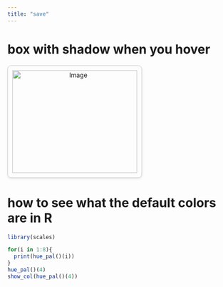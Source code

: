 ```yaml
---
title: "save"
---
```


# box with shadow when you hover

```{=html}
<!DOCTYPE html>
<html lang="en">
<head>
<meta charset="UTF-8">
<meta name="viewport" content="width=device-width, initial-scale=1.0">
<title>Box with Rounded Edges</title>
<style>
  .container {
    width: 300px;
    height: 250px; /* Set container height */
    border: 0.5px solid #ccc; /* Light grey color */
    border-radius: 8px; /* Less rounded edges */
    overflow: hidden; /* Hide overflow content */
    position: relative;
    display: inline-block;
    transition: box-shadow 0.3s ease; /* Transition for box-shadow */
    box-shadow: 0 2px 5px rgba(0, 0, 0, 0.1); /* Slight shadow by default */
    text-align: center; /* Center content horizontally */
    text-decoration: none; /* Remove underline */
  }

  .container:hover {
    box-shadow: 0 5px 10px rgba(0, 0, 0, 0.1); /* Increased shadow on hover */
  }

  .content {
    width: 100%;
    height: 100%;
    padding: 10px;
    box-sizing: border-box;
  }

  .content img {
    width: 100%;
    height: auto;
    display: block;
    margin: 0 auto; /* Center the image horizontally */
    object-fit: cover; /* Crop the image to cover container */
  }

  .text {
    margin-top: 10px;
    text-align: center; /* Center text within the box */
    text-decoration: none;
  }

  .text h1 {
    font-size: 24px; /* Larger text size */
    margin-top: 1px;
    margin-bottom: 5px; /* Adjust margin between large and small text */
    color: black;
  }
  .text h1:hover {
    color: #2068DC; /* Change text color to blue on hover */
  }
</style>
</head>
<body>
  <a href="https://www.example.com" target="_blank" class="container">
    <div class="content">
      <img src="img/msu-masters/wss.JPG" alt="Image"> <!-- Center the image within the box -->
      <div class="text">
        <h1>Wheat Stem Sawfly</h1>
        <!-- <h2></h2> -->
      </div>
    </div>
  </a>
</body>
</html>

```


# how to see what the default colors are in R
```r
library(scales)

for(i in 1:8){
  print(hue_pal()(i))
}
hue_pal()(4)
show_col(hue_pal()(4))

```